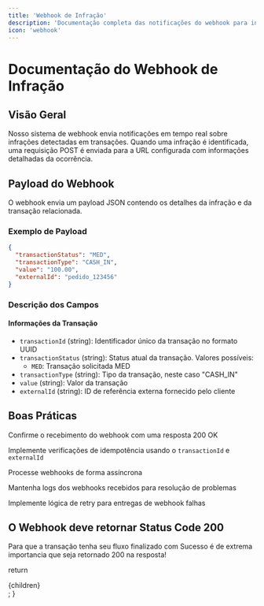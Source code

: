```yaml
---
title: 'Webhook de Infração'
description: 'Documentação completa das notificações do webhook para infrações em transações'
icon: 'webhook'
---
```


# Documentação do Webhook de Infração

## Visão Geral
Nosso sistema de webhook envia notificações em tempo real sobre infrações detectadas em transações. Quando uma infração é identificada, uma requisição POST é enviada para a URL configurada com informações detalhadas da ocorrência.

## Payload do Webhook
O webhook envia um payload JSON contendo os detalhes da infração e da transação relacionada.

### Exemplo de Payload
```json
{
  "transactionStatus": "MED",
  "transactionType": "CASH_IN",
  "value": "100.00",
  "externalId": "pedido_123456"
}
```

### Descrição dos Campos

#### Informações da Transação
- `transactionId` (string): Identificador único da transação no formato UUID
- `transactionStatus` (string): Status atual da transação. Valores possíveis:
  - `MED`: Transação solicitada MED
- `transactionType` (string): Tipo da transação, neste caso "CASH_IN"
- `value` (string): Valor da transação
- `externalId` (string): ID de referência externa fornecido pelo cliente

## Boas Práticas


<Steps>
Confirme o recebimento do webhook com uma resposta 200 OK

Implemente verificações de idempotência usando o `transactionId` e `externalId`

Processe webhooks de forma assíncrona

Mantenha logs dos webhooks recebidos para resolução de problemas

Implemente lógica de retry para entregas de webhook falhas
</Steps>

## O Webhook deve retornar Status Code 200

<Warning>
  Para que a transação tenha seu fluxo finalizado com Sucesso é de extrema importancia que seja retornado 200 na resposta!
</Warning>


  return <div className="docs-container">{children}</div>;
}